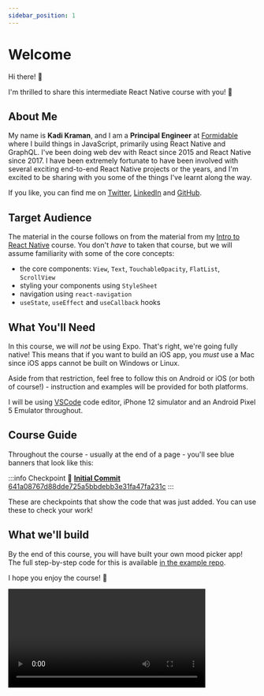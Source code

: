 ```yaml
---
sidebar_position: 1
---
```



# Welcome

Hi there! 👋

I'm thrilled to share this intermediate React Native course with you! 🎉

## About Me

My name is **Kadi Kraman**, and I am a **Principal Engineer** at [Formidable](https://formidable.com/) where I build things in JavaScript, primarily using React Native and GraphQL. I've been doing web dev with React since 2015 and React Native since 2017. I have been extremely fortunate to have been involved with several exciting end-to-end React Native projects or the years, and I'm excited to be sharing with you some of the things I've learnt along the way.

If you like, you can find me on [Twitter](https://twitter.com/kadikraman), [LinkedIn](https://www.linkedin.com/in/kadi-kraman/) and [GitHub](https://github.com/kadikraman).

## Target Audience

The material in the course follows on from the material from my [Intro to React Native](https://frontendmasters.com/courses/react-native-v2/) course. You don't _have_ to taken that course, but we will assume familiarity with some of the core concepts:

- the core components: `View`, `Text`, `TouchableOpacity`, `FlatList`, `ScrollView`
- styling your components using `StyleSheet`
- navigation using `react-navigation`
- `useState`, `useEffect` and `useCallback` hooks

## What You'll Need

In this course, we will _not_ be using Expo. That's right, we're going fully native! This means that if you want to build an iOS app, you _must_ use a Mac since iOS apps cannot be built on Windows or Linux.

Aside from that restriction, feel free to follow this on Android or iOS (or both of course!) - instruction and examples will be provided for both platforms.

I will be using [VSCode](https://code.visualstudio.com/) code editor, iPhone 12 simulator and an Android Pixel 5 Emulator throughout.

## Course Guide

Throughout the course - usually at the end of a page - you'll see blue banners that look like this:

:::info Checkpoint 🔗
[**Initial Commit** 641a08767d88dde725a5bbdebb3e31fa47fa231c](https://github.com/kadikraman/MoodTracker/commit/641a08767d88dde725a5bbdebb3e31fa47fa231c)
:::

These are checkpoints that show the code that was just added. You can use these to check your work!

## What we'll build

By the end of this course, you will have built your own mood picker app! The full step-by-step code for this is available [in the example repo](https://github.com/kadikraman/MoodTracker).

I hope you enjoy the course! 💚

<div>
  <video width="400" controls>
    <source src={useBaseUrl('/img/demo.mp4')} type="video/mp4" />
  </video>
</div>
